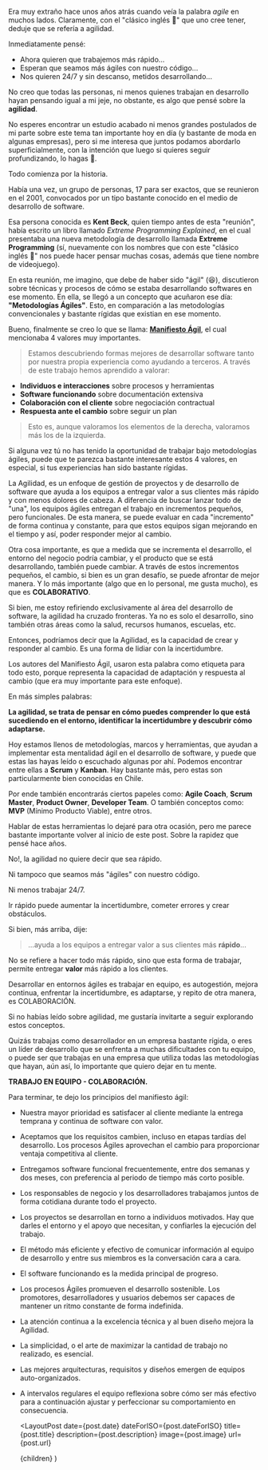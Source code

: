 
Era muy extraño hace unos años atrás cuando veía la palabra _agile_ en muchos lados.
Claramente, con el "clásico inglés 🧐" que uno cree tener, deduje que se refería a agilidad.

Inmediatamente pensé:

- Ahora quieren que trabajemos más rápido...
- Esperan que seamos más ágiles con nuestro código...
- Nos quieren 24/7 y sin descanso, metidos desarrollando...

No creo que todas las personas, ni menos quienes trabajan en desarrollo hayan pensando igual a mi jeje, no obstante, es algo que pensé sobre la **agilidad**.

No esperes encontrar un estudio acabado ni menos grandes postulados de mi parte sobre este tema tan importante hoy en día (y bastante de moda en algunas empresas), pero si me interesa que juntos podamos abordarlo superficialmente, con la intención que luego si quieres seguir profundizando, lo hagas 😬.

Todo comienza por la historia.

Había una vez, un grupo de personas, 17 para ser exactos, que se reunieron en el 2001, convocados por un tipo bastante conocido en el medio de desarrollo de software.

Esa persona conocida es **Kent Beck**, quien tiempo antes de esta "reunión", había escrito un libro llamado _Extreme Programming Explained_, en el cual presentaba una nueva metodología de desarrollo llamada **Extreme Programming** (sí, nuevamente con los nombres que con este "clásico inglés 🧐" nos puede hacer pensar muchas cosas, además que tiene nombre de videojuego).

En esta reunión, me imagino, que debe de haber sido "ágil" (😆), discutieron sobre técnicas y procesos de cómo se estaba desarrollando softwares en ese momento. En ella, se llegó a un concepto que acuñaron ese día: **"Metodologías Ágiles"**.
Esto, en comparación a las metodologías convencionales y bastante rígidas que existian en ese momento.

Bueno, finalmente se creo lo que se llama: **[Manifiesto Ágil](https://agilemanifesto.org/iso/es/manifesto.html 'Manifiesto Ágil')**, el cual mencionaba 4 valores muy importantes.

> Estamos descubriendo formas mejores de desarrollar software tanto por nuestra propia experiencia como ayudando a terceros. A través de este trabajo hemos aprendido a valorar:

- **Individuos e interacciones** sobre procesos y herramientas
- **Software funcionando** sobre documentación extensiva
- **Colaboración con el cliente** sobre negociación contractual
- **Respuesta ante el cambio** sobre seguir un plan

> Esto es, aunque valoramos los elementos de la derecha, valoramos más los de la izquierda.

Si alguna vez tú no has tenido la oportunidad de trabajar bajo metodologías ágiles, puede que te parezca bastante interesante estos 4 valores, en especial, si tus experiencias han sido bastante rígidas.

La Agilidad, es un enfoque de gestión de proyectos y de desarrollo de software que ayuda a los equipos a entregar valor a sus clientes más rápido y con menos dolores de cabeza. A diferencia de buscar lanzar todo de "una", los equipos ágiles entregan el trabajo en incrementos pequeños, pero funcionales. De esta manera, se puede evaluar en cada "incremento" de forma continua y constante, para que estos equipos sigan mejorando en el tiempo y así, poder responder mejor al cambio.

Otra cosa importante, es que a medida que se incrementa el desarrollo, el entorno del negocio podría cambiar, y el producto que se está desarrollando, también puede cambiar. A través de estos incrementos pequeños, el cambio, si bien es un gran desafío, se puede afrontar de mejor manera. Y lo más importante (algo que en lo personal, me gusta mucho), es que es **COLABORATIVO**.

Si bien, me estoy refiriendo exclusivamente al área del desarrollo de software, la agilidad ha cruzado fronteras. Ya no es solo el desarrollo, sino también otras áreas como la salud, recursos humanos, escuelas, etc.

Entonces, podríamos decir que la Agilidad, es la capacidad de crear y responder al cambio. Es una forma de lidiar con la incertidumbre.

Los autores del Manifiesto Ágil, usaron esta palabra como etiqueta para todo esto, porque representa la capacidad de adaptación y respuesta al cambio (que era muy importante para este enfoque).

En más simples palabras:

**La agilidad, se trata de pensar en cómo puedes comprender lo que está sucediendo en el entorno, identificar la incertidumbre y descubrir cómo adaptarse.**

Hoy estamos llenos de metodologías, marcos y herramientas, que ayudan a implementar esta mentalidad ágil en el desarrollo de software, y puede que estas las hayas leído o escuchado algunas por ahí. Podemos encontrar entre ellas a **Scrum** y **Kanban**.
Hay bastante más, pero estas son particularmente bien conocidas en Chile.

Por ende también encontrarás ciertos papeles como: **Agile Coach**, **Scrum Master**, **Product Owner**, **Developer Team**. O también conceptos como: **MVP** (Mínimo Producto Viable), entre otros.

Hablar de estas herramientas lo dejaré para otra ocasión, pero me parece bastante importante volver al inicio de este post. Sobre la rapidez que pensé hace años.

No!, la agilidad no quiere decir que sea rápido.

Ni tampoco que seamos más "ágiles" con nuestro código.

Ni menos trabajar 24/7.

Ir rápido puede aumentar la incertidumbre, cometer errores y crear obstáculos.

Si bien, más arriba, dije:

> ...ayuda a los equipos a entregar valor a sus clientes más **rápido**...

No se refiere a hacer todo más rápido, sino que esta forma de trabajar, permite entregar **valor** más rápido a los clientes.

Desarrollar en entornos ágiles es trabajar en equipo, es autogestión, mejora continua, enfrentar la incertidumbre, es adaptarse, y repito de otra manera, es COLABORACIÓN.

Si no habías leído sobre agilidad, me gustaría invitarte a seguir explorando estos conceptos.

Quizás trabajas como desarrollador en un empresa bastante rígida, o eres un líder de desarrollo que se enfrenta a muchas dificultades con tu equipo, o puede ser que trabajas en una empresa que utiliza todas las metodologías que hayan, aún así, lo importante que quiero dejar en tu mente.

**TRABAJO EN EQUIPO - COLABORACIÓN.**

Para terminar, te dejo los principios del manifiesto ágil:

- Nuestra mayor prioridad es satisfacer al cliente mediante la entrega temprana y continua de software con valor.
- Aceptamos que los requisitos cambien, incluso en etapas tardías del desarrollo. Los procesos Ágiles aprovechan el cambio para proporcionar ventaja competitiva al cliente.
- Entregamos software funcional frecuentemente, entre dos semanas y dos meses, con preferencia al periodo de tiempo más corto posible.
- Los responsables de negocio y los desarrolladores trabajamos juntos de forma cotidiana durante todo el proyecto.
- Los proyectos se desarrollan en torno a individuos motivados. Hay que darles el entorno y el apoyo que necesitan, y confiarles la ejecución del trabajo.
- El método más eficiente y efectivo de comunicar información al equipo de desarrollo y entre sus miembros es la conversación cara a cara.
- El software funcionando es la medida principal de progreso.
- Los procesos Ágiles promueven el desarrollo sostenible. Los promotores, desarrolladores y usuarios debemos ser capaces de mantener un ritmo constante de forma indefinida.
- La atención continua a la excelencia técnica y al buen diseño mejora la Agilidad.
- La simplicidad, o el arte de maximizar la cantidad de trabajo no realizado, es esencial.
- Las mejores arquitecturas, requisitos y diseños emergen de equipos auto-organizados.
- A intervalos regulares el equipo reflexiona sobre cómo ser más efectivo para a continuación ajustar y perfeccionar su comportamiento en consecuencia.


  <LayoutPost
    date={post.date}
    dateForISO={post.dateForISO}
    title={post.title}
    description={post.description}
    image={post.image}
    url={post.url}
  >
    {children}
  </LayoutPost>
)
